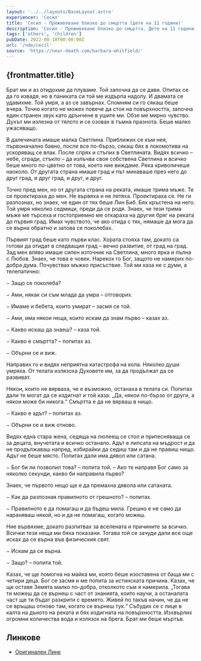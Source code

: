 ```yaml
---
layout: '../../layouts/BaseLayout.astro'
experiencer: 'Сесил'
title: 'Сесил - Преживяване близко до смъртта (дете на 11 години)'
description: 'Сесил - Преживяване близко до смъртта. Дете на 11 години. Получава отговори на много въпроси. Какво е смъртта? Какво е адът? Как да разпозная правилното от грешното?'
tags: ['others', 'children']
pubDate: 2022-08-18T00:00:00Z
url: '/nde/cecil'
source: 'https://near-death.com/barbara-whitfield/'
---
```


## {frontmatter.title}

<YouTubeEmbed videoID="WQ8BcKO0Oo0" title="Kакво е смъртта, адът, правилно или грешно?"/>

Брат ми и аз отидохме да плуваме. Той започна да се дави. Опитах се да го извадя, но в паниката си той ме издърпа надолу. И двамата се удавихме. Той умря, а аз се завърнах. Спомням си го сякаш беше вчера. Точно когато не можех повече да стоя на повърхността, започна един странен звук като дрънчене в ушите ми. Обзе ме мирно чувство. Духът ми излезна от тялото и се озовах в тъмна празнота. Беше малко ужасяващо.

В далечината имаше малка Светлина. Приближих се към нея, първоначално бавно, после все по-бързо, сякаш бях в локомотива на ускоряващ се влак. После спрях и стъпих в Светлината. Видях всичко – небе, сгради, стъкло – да излъчва своя собствена Светлина и всичко беше много по-цветно от това, което ние виждаме. Река криволичеше наоколо. От другата страна имаше град и път минаваше през него до друг град, и друг град, и друг, и друг.

Точно пред мен, но от другата страна на реката, имаше трима мъже. Те се проектираха до мен. Не вървяха и не летяха. Проектираха се. Не ги разпознах, но знаех, че един от тях беше Лин Биб. Бях кръстена на него. Той умря няколко седмици, преди да се родя. Знаех, че тези трима мъже ме търсеха и гостоприемно ме откараха на другия бряг на реката до първия град. Имах чувството, че ако отида с тях, нямаше да мога да се върна обратно и затова се поколебах.

Първият град беше като първи клас. Хората стояха там, докато са готови да отидат в следващия град – вечно развитие, от град на град. Зад мен вляво имаше силен източник на Светлина, много ярка и пълна с Любов. Знаех, че това е човек. Нарекох го Бог, защото не намерих по-добра дума. Почувствах мъжко присъствие. Той ми каза не с думи, а телепатично:

&minus; Защо се поколеба?

&minus; Ами, някак си съм млада да умра – отговорих.

&minus; Имаме и бебета, които умират – засмя се той.

&minus; Ами, има някои неща, които искам да знам първо – казах аз.

&minus; Какво искаш да знаеш? – каза той.

&minus; Какво е смъртта? – попитах аз.

&minus; Обърни се и виж.

Направих го и видях неприятна катастрофа на кола. Няколко души умряха. От телата излязоха Духовете им, за да продължат да се развиват.

Някои, които не вярваха, че е възможно, останаха в телата си. Попитах дали те могат да се издигнат и той каза: „Да, някои по-бързо от други, а някои може би никога.“ Смъртта е да не вярваш в нищо.

&minus; Какво е адът? – попитах аз.

&minus; Обърни се и виж отново.

Видях една стара жена, седяща на люлеещ се стол и притесняваща се за децата, внучетата и всичко останало. Адът е липсата на мъдрост и да не продължаваш напред, избирайки да седиш там и да не правиш нищо. Адът не беше място. Попитах дали има дявол или сатана.

&minus; Бог би ли позволил това? – попита той. – Ако те направя Бог само за няколко секунди, какво би направила първо?

Знаех, че първото нещо ще е да премахна дявола или сатаната.

&minus; Как да разпозная правилното от грешното? – попитах.

&minus; Правилното е да помагаш и да бъдеш мила. Грешно е не само да нараняваш някой, но и да не помагаш, когато можеш.

Ние вървяхме, докато разпитвах за вселената и причините за всичко. Всички тези неща ми бяха показани. Тогава той се зачуди дали все още исках да се върна във физическия свят.

&minus; Искам да се върна.

&minus; Защо? – попита той.

Казах, че ще помогна на майка ми, която беше изоставена от баща ми с четири деца. Бог се засмя и ме попита за истинската причина. Казах, че ще оставя Земята малко по-добра, отколкото съм я намерила. „Тогава ти можеш да се върнеш с част от знанията, които научи, а останалата част ще ти бъдат разкрити с времето. Живей по такъв начин, че да не се връщаш отново там, когато се върнеш тук.“ Събудих се с лице в калта на дъното на реката и бях издигната на повърхността. Изхвърлих
огромни количества вода и излязох на брега. Брат ми беше мъртъв.

## Линкове

- [Оригинален Линк](https://near-death.com/children/)
